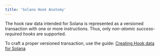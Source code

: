 ```yaml
---
title: 'Solana Hook Anatomy'
---
```


The hook raw data intended for Solana is represented as a versioned transaction with one or more instructions. Thus, only *non-atomic success-required
hooks* are supported.

To craft a proper versioned transaction, use the guide: [Creating Hook data for
Solana](https://docs.debridge.finance/dln-the-debridge-liquidity-network-protocoldln-dropdown/integration-guidelines/interacting-with-the-api/integrating-debridge-hooks/creating-hook-data-for-solana)